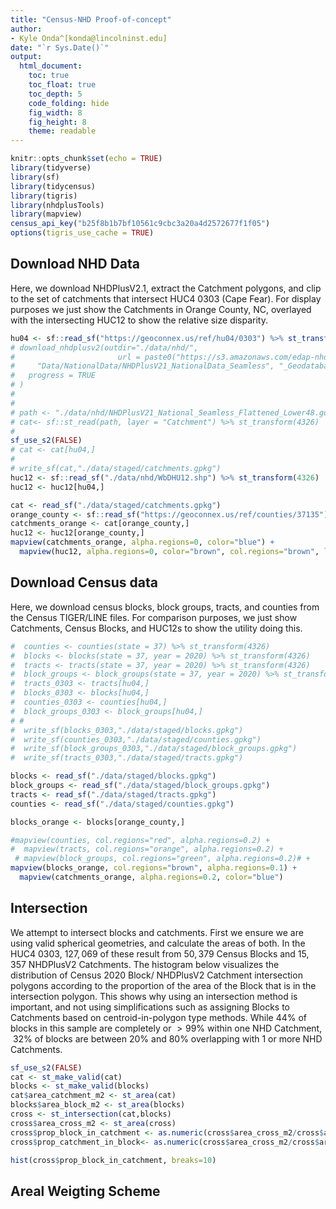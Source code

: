 ```yaml
---
title: "Census-NHD Proof-of-concept"
author: 
- Kyle Onda^[konda@lincolninst.edu]
date: "`r Sys.Date()`"
output:   
  html_document:
    toc: true
    toc_float: true
    toc_depth: 5
    code_folding: hide
    fig_width: 8
    fig_height: 8
    theme: readable
---
```


```r
knitr::opts_chunk$set(echo = TRUE)
library(tidyverse)
library(sf)
library(tidycensus)
library(tigris)
library(nhdplusTools)
library(mapview)
census_api_key("b25f8b1b7bf10561c9cbc3a20a4d2572677f1f05")
options(tigris_use_cache = TRUE)
```

## Download NHD Data

Here, we download NHDPlusV2.1, extract the Catchment polygons, and clip to the set of catchments that intersect HUC4 0303 (Cape Fear). For display purposes we just show the Catchments in Orange County, NC, overlayed with the intersecting HUC12 to show the relative size disparity.

```r
hu04 <- sf::read_sf("https://geoconnex.us/ref/hu04/0303") %>% st_transform(4326)
# download_nhdplusv2(outdir="./data/nhd/",
#                       url = paste0("https://s3.amazonaws.com/edap-nhdplus/NHDPlusV21/",
#     "Data/NationalData/NHDPlusV21_NationalData_Seamless", "_Geodatabase_Lower48_07.7z"),
#   progress = TRUE
# )
# 
# 
# path <- "./data/nhd/NHDPlusV21_National_Seamless_Flattened_Lower48.gdb"
# cat<- sf::st_read(path, layer = "Catchment") %>% st_transform(4326)
# 
sf_use_s2(FALSE)
# cat <- cat[hu04,]
# 
# write_sf(cat,"./data/staged/catchments.gpkg")
huc12 <- sf::read_sf("./data/nhd/WbDHU12.shp") %>% st_transform(4326)
huc12 <- huc12[hu04,]

cat <- read_sf("./data/staged/catchments.gpkg")
orange_county <- sf::read_sf("https://geoconnex.us/ref/counties/37135")
catchments_orange <- cat[orange_county,]
huc12 <- huc12[orange_county,]
mapview(catchments_orange, alpha.regions=0, color="blue") +
  mapview(huc12, alpha.regions=0, color="brown", col.regions="brown", lwd=2)
```
## Download Census data

Here, we download census blocks, block groups, tracts, and counties from the Census TIGER/LINE files. For comparison purposes, we just show Catchments, Census Blocks, and HUC12s to show the utility doing this.

```r
#  counties <- counties(state = 37) %>% st_transform(4326)
#  blocks <- blocks(state = 37, year = 2020) %>% st_transform(4326)
#  tracts <- tracts(state = 37, year = 2020) %>% st_transform(4326)
#  block_groups <- block_groups(state = 37, year = 2020) %>% st_transform(4326)
#  tracts_0303 <- tracts[hu04,]
#  blocks_0303 <- blocks[hu04,]
#  counties_0303 <- counties[hu04,]
#  block_groups_0303 <- block_groups[hu04,]
# # 
#  write_sf(blocks_0303,"./data/staged/blocks.gpkg")
#  write_sf(counties_0303,"./data/staged/counties.gpkg")
#  write_sf(block_groups_0303,"./data/staged/block_groups.gpkg")
#  write_sf(tracts_0303,"./data/staged/tracts.gpkg")

blocks <- read_sf("./data/staged/blocks.gpkg")
block_groups <- read_sf("./data/staged/block_groups.gpkg")
tracts <- read_sf("./data/staged/tracts.gpkg")
counties <- read_sf("./data/staged/counties.gpkg")

blocks_orange <- blocks[orange_county,]

#mapview(counties, col.regions="red", alpha.regions=0.2) + 
#  mapview(tracts, col.regions="orange", alpha.regions=0.2) + 
 # mapview(block_groups, col.regions="green", alpha.regions=0.2)# + 
mapview(blocks_orange, col.regions="brown", alpha.regions=0.1) + 
  mapview(catchments_orange, alpha.regions=0.2, color="blue")

```

## Intersection

We attempt to intersect blocks and catchments. First we ensure we are using valid spherical geometries, and calculate the areas of both. In the HUC4 0303, $127,069$ of these result from $50,379$ Census Blocks and $15,357$ NHDPlusV2 Catchments. The histogram below visualizes the distribution of Census 2020 Block/ NHDPlusV2 Catchment intersection polygons according to the proportion of the area of the Block that is in the intersection polygon. This shows why using an intersection method is important, and not using simplifications such as assigning Blocks to Catchments based on centroid-in-polygon type methods. While $44\%$ of blocks in this sample are completely or $>99\%$ within one NHD Catchment, $~32\%$ of blocks are between $20\%$ and $80\%$ overlapping with 1 or more NHD Catchments.

```r
sf_use_s2(FALSE)
cat <- st_make_valid(cat)
blocks <- st_make_valid(blocks)
cat$area_catchment_m2 <- st_area(cat)
blocks$area_block_m2 <- st_area(blocks)
cross <- st_intersection(cat,blocks)
cross$area_cross_m2 <- st_area(cross)
cross$prop_block_in_catchment <- as.numeric(cross$area_cross_m2/cross$area_block_m2)
cross$prop_catchment_in_block<- as.numeric(cross$area_cross_m2/cross$area_catchment_m2)

hist(cross$prop_block_in_catchment, breaks=10)
```

## Areal Weigting Scheme


